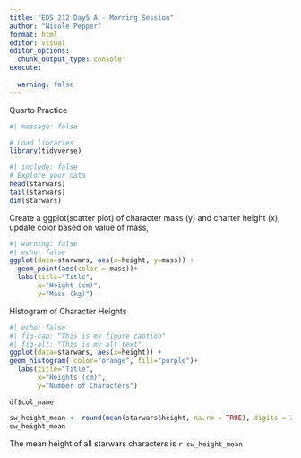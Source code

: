 ```yaml
---
title: "EDS 212 Day5 A - Morning Session"
author: "Nicole Pepper"
format: html
editor: visual
editor_options: 
  chunk_output_type: console'
execute:
  
  warning: false
---
```


Quarto Practice

```r
#| message: false

# Load libraries
library(tidyverse)

```

```r
#| include: false
# Explore your data
head(starwars)
tail(starwars)
dim(starwars)


```

Create a ggplot(scatter plot) of character mass (y) and charter height (x), update color based on value of mass,

```r
#| warning: false
#| echo: false
ggplot(data=starwars, aes(x=height, y=mass)) +
  geom_point(aes(color = mass))+ 
  labs(title="Title",
       x="Height (cm)",
       y="Mass (kg)")
```

Histogram of Character Heights

```r
#| echo: false
#| fig-cap: "This is my figure caption"
#| fig-alt: "This is my alt text"
ggplot(data=starwars, aes(x=height)) +
geom_histogram( color="orange", fill="purple")+
  labs(title="Title",
       x="Heights (cm)",
       y="Number of Characters")

```

`df$col_name`

```r
sw_height_mean <- round(mean(starwars$height, na.rm = TRUE), digits = 3)
sw_height_mean

```

The mean height of all starwars characters is `r sw_height_mean`
